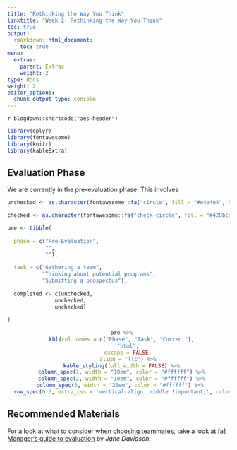 ```yaml
---
title: "Rethinking the Way You Think"
linktitle: "Week 2: Rethinking the Way You Think"
toc: true
output:
  rmarkdown::html_document:
    toc: true
menu:
  extras:
    parent: Extras
    weight: 2
type: docs
weight: 2
editor_options: 
  chunk_output_type: console
---
```


`r blogdown::shortcode("aes-header")`

```r
library(dplyr)
library(fontawesome)
library(knitr)
library(kableExtra)
```

## Evaluation Phase

We are currently in the pre-evaluation phase. This involves

```r

unchecked <- as.character(fontawesome::fa("circle", fill = "#e4e4e4", height = "15px"))

checked <- as.character(fontawesome::fa("check-circle", fill = "#428bca", height = "15px"))

pre <- tibble(
  
  phase = c("Pre-Evaluation",
            "",
            ""),
  
  task = c("Gathering a team",
           "Thinking about potential programs",
           "Submitting a prospectus"),
  
  completed <- c(unchecked,
               unchecked,
               unchecked)
  
)

```

<center>
```r
  pre %>%
  kbl(col.names = c("Phase", "Task", "Current"),
      "html",
      escape = FALSE,
      align = 'llc') %>%
  kable_styling(full_width = FALSE) %>%
  column_spec(1, width = "10em", color = "#ffffff") %>%
  column_spec(2, width = "10em", color = "#ffffff") %>%
  column_spec(3, width = "20em", color = "#ffffff") %>% 
  row_spec(0:3, extra_css = 'vertical-align: middle !important;', color = "#f7f7f7", background = "transparent") 
```
</center>

## Recommended Materials
For a look at what to consider when choosing teammates, take a look at [a] [Manager's guide to evaluation](https://www.betterevaluation.org/en/managers_guide) by *Jane Davidson*.
